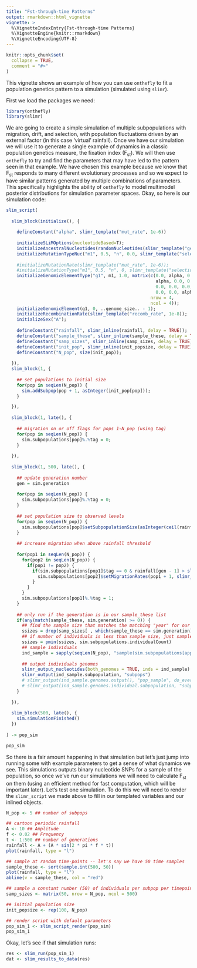 ```yaml
---
title: "Fst-through-time Patterns"
output: rmarkdown::html_vignette
vignette: >
  %\VignetteIndexEntry{Fst-through-time Patterns}
  %\VignetteEngine{knitr::rmarkdown}
  %\VignetteEncoding{UTF-8}
---
```


```r
knitr::opts_chunk$set(
  collapse = TRUE,
  comment = "#>"
)
```

This vignette shows an example of how you can use `onthefly` to fit a population genetics pattern to a simulation (simulated using `slimr`).

First we load the packages we need:

```r
library(onthefly)
library(slimr)
```

We are going to create a simple simulation of multiple subpopulations with migration, drift, and selection, with population fluctuations driven by an external factor (in this case 'virtual' rainfall). Once we have our simulation we will use it to generate a single example of dynamics in a classic population genetics measure, the fixation index (F~st~). We will then use `onthefly` to try and find the parameters that may have led to the pattern seen in that example. We have chosen this example because we know that F~st~ responds to many different evolutionary processes and so we expect to have similar patterns generated by multiple combinations of parameters. This specifically highlights the ability of `onthefly` to model multimodel posterior distributions for simulation parameter spaces. Okay, so here is our simulation code:

```r
slim_script(
  
  slim_block(initialize(), {
    
    defineConstant("alpha", slimr_template("mut_rate", 1e-6))
    
    initializeSLiMOptions(nucleotideBased=T);
    initializeAncestralNucleotides(randomNucleotides(slimr_template("genome_size", 3000)));
    initializeMutationTypeNuc("m1", 0.5, "n", 0.0, slimr_template("selection_strength", 0.1));
    
    #initializeMutationRate(slimr_template("mut_rate", 1e-6));
    #initializeMutationType("m1", 0.5, "n", 0, slimr_template("selection_strength", 0.1));
    initializeGenomicElementType("g1", m1, 1.0, matrix(c(0.0, alpha, 0.0, 0.0,
                                                         alpha, 0.0, 0.0, 0.0,
                                                         0.0, 0.0, 0.0, alpha,
                                                         0.0, 0.0, alpha, 0.0),
                                                       nrow = 4,
                                                       ncol = 4));
    initializeGenomicElement(g1, 0, ..genome_size.. - 1);
    initializeRecombinationRate(slimr_template("recomb_rate", 1e-8));
    initializeSex("A");
    
    defineConstant("rainfall", slimr_inline(rainfall, delay = TRUE));
    defineConstant("sample_these", slimr_inline(sample_these, delay = TRUE));
    defineConstant("samp_sizes", slimr_inline(samp_sizes, delay = TRUE));
    defineConstant("init_pop", slimr_inline(init_popsize, delay = TRUE));
    defineConstant("N_pop", size(init_pop));
    
  }),
  slim_block(1, {
    
    ## set populations to initial size
    for(pop in seqLen(N_pop)) {
      sim.addSubpop(pop + 1, asInteger(init_pop[pop]));  
    }

  }),
  
  slim_block(1, late(), {
    
    ## migration on or off flags for pops 1-N_pop (using tag)
    for(pop in seqLen(N_pop)) {
      sim.subpopulations[pop]%.%tag = 0;
    }
    
  }),
  
  slim_block(1, 500, late(), {
    
    ## update generation number
    gen = sim.generation 
    
    for(pop in seqLen(N_pop)) {
      sim.subpopulations[pop]%.%tag = 0;
    }
    
    ## set population size to observed levels
    for(pop in seqLen(N_pop)) {
      sim.subpopulations[pop]$setSubpopulationSize(asInteger(ceil(rainfall[gen - 1] * slimr_template("popsize_scaling", 100))));
    }
   
    ## increase migration when above rainfall threshold
    
    for(pop1 in seqLen(N_pop)) {
      for(pop2 in seqLen(N_pop)) {
        if(pop1 != pop2) {
          if(sim.subpopulations[pop1]$tag == 0 & rainfall[gen - 1] > slimr_template("rainfall_threshold", 10)) {
            sim.subpopulations[pop2]$setMigrationRates(pop1 + 1, slimr_template("migration_rate", 0));
          }
        }
      }
      sim.subpopulations[pop1]%.%tag = 1;
    }
    
    ## only run if the generation is in our sample_these list
    if(any(match(sample_these, sim.generation) >= 0)) {
      ## find the sample size that matches the matching "year" for our obs data
      ssizes = drop(samp_sizes[ , which(sample_these == sim.generation)]) 
      ## if number of individuals is less than sample size, just sample all
      ssizes = pmin(ssizes, sim.subpopulations.individualCount)
      ## sample individuals
      ind_sample = sapply(seqLen(N_pop), "sample(sim.subpopulations[applyValue].individuals, ssizes[applyValue]);")
      
      ## output individuals genomes
      slimr_output_nucleotides(both_genomes = TRUE, inds = ind_sample)
      slimr_output(ind_sample.subpopulation, "subpops")
      # slimr_output(ind_sample.genomes.output(), "pop_sample", do_every = 1);
      # slimr_output(ind_sample.genomes.individual.subpopulation, "subpops", do_every = 1)
    }
    
  }),
  
  slim_block(500, late(), {
    sim.simulationFinished()
  })
  
) -> pop_sim

pop_sim
```

So there is a fair amount happening in that simulation but let's just jump into running some with example parameters to get a sense of what dynamics we see. This simulations outputs binary nucleotide SNPs for a sample of the population, so once we've run our simulations we will need to calculate F~st~ on them (using an efficient method for fast computation, which will be important later). Let's test one simulation. To do this we will need to render the `slimr_script` we made above to fill in our templated variables and our inlined objects.

```r

N_pop <- 5 ## number of subpops

## cartoon periodic rainfall
A <- 10 ## Amplitude
f <- 0.02 ## Frequency
t <- 1:500 ## number of generations
rainfall <- A + (A * sin(2 * pi * f * t))
plot(rainfall, type = "l")

## sample at random time-points -- let's say we have 50 time samples
sample_these <- sort(sample.int(500, 50))
plot(rainfall, type = "l")
abline(v = sample_these, col = "red")

## sample a constant number (50) of individuals per subpop per timepoint
samp_sizes <- matrix(50, nrow = N_pop, ncol = 500)

## initial population size
init_popsize <- rep(100, N_pop)

## render script with default parameters
pop_sim_1 <- slim_script_render(pop_sim)
pop_sim_1
```
Okay, let's see if that simulation runs:

```r

res <- slim_run(pop_sim_1)
dat <- slim_results_to_data(res)

```



